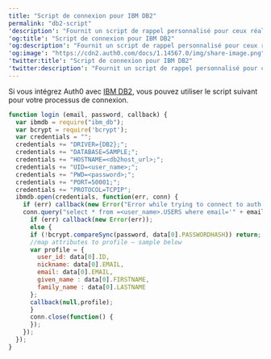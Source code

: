 ---
title: "Script de connexion pour IBM DB2"
permalink: "db2-script"
'description': "Fournit un script de rappel personnalisé pour ceux réalisant une intégration avec IBM DB2."
'og:title': "Script de connexion pour IBM DB2"
'og:description': "Fournit un script de rappel personnalisé pour ceux réalisant une intégration avec IBM DB2."
'og:image': "https://cdn2.auth0.com/docs/1.14567.0/img/share-image.png"
'twitter:title': "Script de connexion pour IBM DB2"
'twitter:description': "Fournit un script de rappel personnalisé pour ceux réalisant une intégration avec IBM DB2."
---

Si vous intégrez Auth0 avec [IBM DB2](https://www.ibm.com/analytics/us/en/technology/db2), vous pouvez utiliser le script suivant pour votre processus de connexion.

```javascript lines
function login (email, password, callback) {
  var ibmdb = require("ibm_db");
  var bcrypt = require('bcrypt');
  var credentials = "";
  credentials += "DRIVER={DB2};";
  credentials += "DATABASE=SAMPLE;";
  credentials += "HOSTNAME=<db2host_url>;";
  credentials += "UID=<user_name>;";
  credentials += "PWD=<password>;";
  credentials += "PORT=50001;";
  credentials += "PROTOCOL=TCPIP";
  ibmdb.open(credentials, function(err, conn) {
    if (err) callback(new Error("Error while trying to connect to auth source"));
    conn.query("select * from =<user_name>.USERS where email='" + email + "'", function(err, data) {
      if (err) callback(new Error(err));
      else {
      if (!bcrypt.compareSync(password, data[0].PASSWORDHASH)) return;
      //map attributes to profile – sample below
      var profile = {
        user_id: data[0].ID,
        nickname: data[0].EMAIL,
        email: data[0].EMAIL,
        given_name : data[0].FIRSTNAME,
        family_name : data[0].LASTNAME
      };
      callback(null,profile);
      }
      conn.close(function() {
      });
    });
  });
}
```

